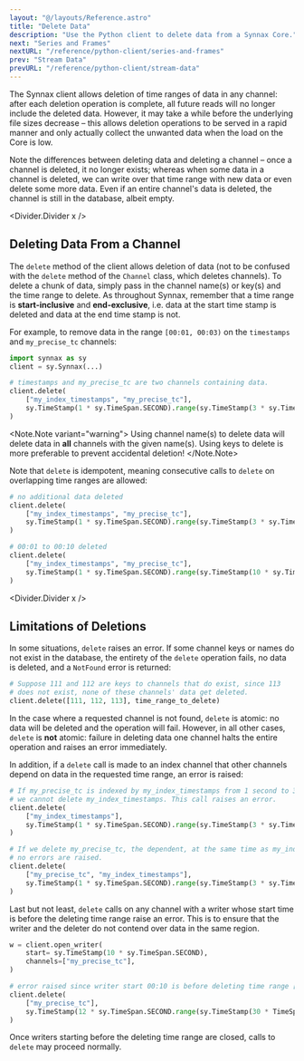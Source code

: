 ```yaml
---
layout: "@/layouts/Reference.astro"
title: "Delete Data"
description: "Use the Python client to delete data from a Synnax Core."
next: "Series and Frames"
nextURL: "/reference/python-client/series-and-frames"
prev: "Stream Data"
prevURL: "/reference/python-client/stream-data"
---
```



The Synnax client allows deletion of time ranges of data in any channel: after each
deletion operation is complete, all future reads will no longer include the deleted
data. However, it may take a while before the underlying file sizes decrease – this
allows deletion operations to be served in a rapid manner and only actually collect the
unwanted data when the load on the Core is low.

Note the differences between deleting data and deleting a channel – once a channel is
deleted, it no longer exists; whereas when some data in a channel is deleted, we can
write over that time range with new data or even delete some more data. Even if an
entire channel's data is deleted, the channel is still in the database, albeit empty.

<Divider.Divider x />

## Deleting Data From a Channel

The `delete` method of the client allows deletion of data (not to be confused with the
`delete` method of the `Channel` class, which deletes channels). To delete a chunk of
data, simply pass in the channel name(s) or key(s) and the time range to delete. As
throughout Synnax, remember that a time range is **start-inclusive** and
**end-exclusive**, i.e. data at the start time stamp is deleted and data at the end time
stamp is not.

For example, to remove data in the range `[00:01, 00:03)` on the `timestamps` and
`my_precise_tc` channels:

```python
import synnax as sy
client = sy.Synnax(...)

# timestamps and my_precise_tc are two channels containing data.
client.delete(
    ["my_index_timestamps", "my_precise_tc"],
    sy.TimeStamp(1 * sy.TimeSpan.SECOND).range(sy.TimeStamp(3 * sy.TimeSpan.SECOND))
)
```

<Note.Note variant="warning">
  Using channel name(s) to delete data will delete data in **all** channels with the
  given name(s). Using keys to delete is more preferable to prevent accidental deletion!
</Note.Note>

Note that `delete` is idempotent, meaning consecutive calls to `delete` on overlapping
time ranges are allowed:

```python
# no additional data deleted
client.delete(
    ["my_index_timestamps", "my_precise_tc"],
    sy.TimeStamp(1 * sy.TimeSpan.SECOND).range(sy.TimeStamp(3 * sy.TimeSpan.SECOND))
)

# 00:01 to 00:10 deleted
client.delete(
    ["my_index_timestamps", "my_precise_tc"],
    sy.TimeStamp(1 * sy.TimeSpan.SECOND).range(sy.TimeStamp(10 * sy.TimeSpan.SECOND))
)
```

<Divider.Divider x />

## Limitations of Deletions

In some situations, `delete` raises an error. If some channel keys or names do not exist
in the database, the entirety of the `delete` operation fails, no data is deleted, and a
`NotFound` error is returned:

```python
# Suppose 111 and 112 are keys to channels that do exist, since 113
# does not exist, none of these channels' data get deleted.
client.delete([111, 112, 113], time_range_to_delete)
```

In the case where a requested channel is not found, `delete` is atomic: no data will be
deleted and the operation will fail. However, in all other cases, `delete` is **not**
atomic: failure in deleting data one channel halts the entire operation and raises an
error immediately.

In addition, if a `delete` call is made to an index channel that other channels depend
on data in the requested time range, an error is raised:

```python
# If my_precise_tc is indexed by my_index_timestamps from 1 second to 3 seconds,
# we cannot delete my_index_timestamps. This call raises an error.
client.delete(
    ["my_index_timestamps"],
    sy.TimeStamp(1 * sy.TimeSpan.SECOND).range(sy.TimeStamp(3 * sy.TimeSpan.SECOND))
)

# If we delete my_precise_tc, the dependent, at the same time as my_index_timestamps,
# no errors are raised.
client.delete(
    ["my_precise_tc", "my_index_timestamps"],
    sy.TimeStamp(1 * sy.TimeSpan.SECOND).range(sy.TimeStamp(3 * sy.TimeSpan.SECOND))
)
```

Last but not least, `delete` calls on any channel with a writer whose start time is
before the deleting time range raise an error. This is to ensure that the writer and the
deleter do not contend over data in the same region.

```python
w = client.open_writer(
    start= sy.TimeStamp(10 * sy.TimeSpan.SECOND),
    channels=["my_precise_tc"],
)

# error raised since writer start 00:10 is before deleting time range [00:12 - 00:30)
client.delete(
    ["my_precise_tc"],
    sy.TimeStamp(12 * sy.TimeSpan.SECOND.range(sy.TimeStamp(30 * TimeSpan.SECOND))
)
```

Once writers starting before the deleting time range are closed, calls to `delete` may
proceed normally.
